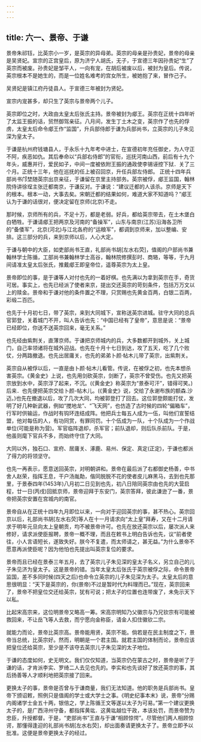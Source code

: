 ```yaml
---
---
---
```

title: 六一、景帝、于谦
---



景帝朱祁钰，比英宗小一岁，是英宗的异母弟。英宗的母亲是孙贵妃，景帝的母亲是吴贤妃。宣宗的正宫皇后，原为济宁人胡氏，无子，于宣德三年因孙贵妃“生”了英宗而被废。孙贵妃是邹平人，一向有宠，在胡后被废以后，被封为皇后。传说，英宗根本不是她生的，而是一位姓名难考的宫女所生，被她抱了来，冒作己子。

吴贤妃是镇江府丹徒县人。于宣德三年被封为贤妃。

宣宗内宠甚多，却只生了英宗与景帝两个儿子。

英宗即位之时，大政由太皇太后张氏主持。景帝被封为郕王。英宗在正统十四年听了太监王振的话，贸然御驾亲征。八月间，发生丁土木之变，英宗作了也先的俘虏，太皇太后命令郕王作“监国”，升兵部侍郎于谦为兵部尚书，立英宗的儿子朱见深为皇太子。

于谦是杭州府钱塘县人，于永乐十九年考中进士，在宣德初年充任御史，为人守正不阿，疾恶如仇。其后奉命以“兵部右侍郎”的官衔，巡抚河南山西，前后有十九个年头，威惠并行，爱民如子，中间一度被依附王振的通政使李锡诬控下狱．关了三个月。正统十三年，他在巡抚的任上被召回京，升任兵部左侍郎。 正统十四年兵部尚书邝埜随英宗出京亲征，于谦留在京里主持部务。英宗被俘，郕王监国，翰林院侍讲徐珵主张迁都南京，于谦反对。于谦说：“建议迁都的人该杀。京师是天下的根本。根本一动，大事去矣。宋朝迁都的结果如何，难道大家不知道吗？”郕王认为于谦的话很对，便决定留在京师(北京)不走。

那时候，京师所有的兵，不足十万，都是老弱。好兵，都给英宗带去，在土木堡白白牺牲。于谦请郕王把两京及河南的“备操军”，山东与南京(江苏)沿海各卫所的“备倭军”，北京(河北)与江北各府的“运粮军”，都调到京师来，加以整编、安排。这三部分的兵，来到京师以后，人心大定。

于谦与朝中的大臣，如吏部尚书王直，礼部尚书胡[左水右荧]，值阁的户部尚书兼翰林学士陈循，工部尚书兼翰林学士高谷，翰林院修撰彭时、商辂，等等，于九月间请准太皇太后张氏，推戴郕王即皇帝位，遥尊英宗为太上皇。

景帝即位的事，是于谦等人对付也先的一着好棋。也先满以为拿到英宗在手，奇货可居。事实上，也先已经派了使者来京，提出交还英宗的苛刻条件，包括万万文以上的赎金。景帝和于谦对他的条件置之不理，只赏赐也先黄金百两，白银二百两，彩缎二百匹。

也先于十月初七日，带了英宗，来到大同城下，宣称送英宗进城。驻守大同的总兵官郭登，关着城门不开，叫人告诉也先：“中国已经有了皇帝”，意思是说：“景帝已经即位，你送不送英宗回来，毫无关系。”

也先经由紫荆关，直薄京师。于谦把京师城内的兵，大多数都开到城外，关上城门，自己率领诸将在城外迎战。也先在十月十七日到达，攻了五天，吃了几个败仗，分两路撤退。也先出居庸关，也先的弟弟卜颜·帖木儿带了英宗，出紫荆关。

英宗自从被俘以后，一直是由卜颜·帖木儿看管。传说，在被俘之初，也先本想杀害英宗。《黄金史》上说，也先用剑砍英宗，剑断了，英宗不曾受伤。也先又把英宗放到水中，英宗浮了起来，不沉。(《黄金史》称英宗为“景泰可汗”，错得可笑。)后来．也先便把英宗交给卜颜-帖木儿。(《黄金史》说，交给了永谢布族的额森.沙迈。)也先在撤退以后，攻了几次大同，均被郭登打了回去。这位郭登颇能打仗，发明了好几种新武器，例如“搅地龙”、“飞天网”，也仿造了古时候的四轮“偏箱车”，行军时供输运，作战时有钩环连结成阵。他把兵士每五人成为一伍，叫他们宣誓结盟，他对每伍的人，有功同赏，有罪同罚。十个伍成为一队，十个队成为一个作战单位(可能是称为营)。军官临阵退却，杀军官；前队退却，则后队杀前队。于是，他虽则麾下官兵不多，而始终守住了大同。

大同以外，独石口、宣府、居庸关、涿鹿、易州、保定、真定(正定)，于谦也都派了得力的将领坚守。

也先一再表示，愿意送回英宗，对明朝讲和。景帝在最后派了右都御史杨善，中书舍人赵荣，指挥王息，干户汤胤勣，偕同脱脱不花的使者皮儿麻黑马，去到也先那里，于景泰四年(1453年)八月初二日见到也先，初八日陪同英宗由也先的大营启程，廿一日(丙戌)回抵京师，景帝迎拜于东安门，英宗答拜，彼此谦逊了一番，景帝把英宗安置在宫城内的南官。

景帝自从在正统十四年九月即位以来，一向对于迎回英宗的事，甚不热心。英宗回京以后，礼部尚书胡[左水右荧]等人在十一月请求向“太上皇”拜寿，又在十二月请求于明年元旦向太上皇朝贡，均不被景帝许可。也先在放还英宗以后，屡次派人来修好，请求派使臣报聘，景帝一概不理，而且在敕书上明白告诉也先，议“前者使往，小人言语短长，遂致失好。朕今不复遣，而太师请之，甚无益。”为什么景帝不愿意再派使臣呢？因为他怕也先提出叫英宗复位的要求。

景帝而且已经在景泰三年五月，去了英宗儿子朱见深的皇太子名义，另立自己的儿子朱见济为皇太子。这是景帝的错。当年太皇太后张氏于英宗被俘之际，命令景帝监国，差不多同时候(四天之后)也命令立英宗的儿子朱见深为太子。太皇太后的意思很明显：“天下是英宗的，你(景帝)不过是暂时代为料理而已。”现在，英宗回来了，景帝不把皇位交还给英宗，犹有可说；把太子的位置也连带废了，未免示天下以私。

比起宋高宗来，这位明景帝又略高一筹。宋高宗明知乃父徽宗与乃兄钦宗有可能被救回来，不让岳飞等人去救，而宁愿向金称臣，请金人扣住徽钦二宗。

就能力而论，景帝比英宗高。景帝能用贤，英宗不能。倘若是在民主制度之下，景帝当总统，比英宗好。然而，明朝是一个君主国。就君主国的体制而论，景帝应该把皇位还给英宗，至少是不该夺去英宗儿子朱见深的太子地位。

于谦的态度如何，史无明文。我们仅仅知道，当英宗仍在蒙古之时，景帝是听了于谦的话，才肯派李实、罗绮二人去见也先的。李实和也先谈好了放还英宗的事，其后扬善等人才顺利地把英宗接了回来。

更换太子的事，景帝是否曾与于谦商量，我们无法知道。他的职务是兵部尚书。皇帝下颁诏敕，照例只是值阁的学士或大学士之事。《明史纪事本末》说，景帝“分赐内阁诸学士金五十两，银倍之，学上陈循王文等遂以太子为可易。”第一个建议更换太子的，是广西浔州守备，都指挥黄竑．这黄竑越位干政，本该处罚，而景帝赞为忠臣，升授都督。于是，“吏部尚书”王直与于谦“相顾惊愕”。尽管他们两人相顾惊谔，那懂得逢迎的礼部尚书胡[左水右荧]，却出面奏请更换太子了。景帝立即予以批准。这便是景帝更换太子的经过。